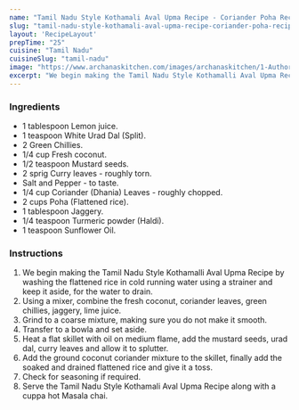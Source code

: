 ---
name: "Tamil Nadu Style Kothamali Aval Upma Recipe - Coriander Poha Recipe"
slug: "tamil-nadu-style-kothamali-aval-upma-recipe-coriander-poha-recipe"
layout: 'RecipeLayout'
prepTime: "25"
cuisine: "Tamil Nadu"
cuisineSlug: "tamil-nadu"
image: "https://www.archanaskitchen.com/images/archanaskitchen/1-Author/sibyl_sunitha/Tamil_Nadu_Style_Kothamali_Aval_Upma_Recipe_Coriander_Poha_Recipe.jpg"
excerpt: "We begin making the Tamil Nadu Style Kothamalli Aval Upma Recipe by washing the flattened rice in cold running water using a strainer and keep it aside, for the water to drain"
---

### Ingredients

- 1 tablespoon Lemon juice.
- 1 teaspoon White Urad Dal (Split).
- 2 Green Chillies.
- 1/4 cup Fresh coconut.
- 1/2 teaspoon Mustard seeds.
- 2 sprig Curry leaves - roughly torn.
- Salt and Pepper - to taste.
- 1/4 cup Coriander (Dhania) Leaves - roughly chopped.
- 2 cups Poha (Flattened rice).
- 1 tablespoon Jaggery.
- 1/4 teaspoon Turmeric powder (Haldi).
- 1 teaspoon Sunflower Oil.

### Instructions

1. We begin making the Tamil Nadu Style Kothamalli Aval Upma Recipe by washing the flattened rice in cold running water using a strainer and keep it aside, for the water to drain.
1. Using a mixer, combine the fresh coconut, coriander leaves, green chillies, jaggery, lime juice.
1. Grind to a coarse mixture, making sure you do not make it smooth.
1. Transfer to a bowla and set aside.
1. Heat a flat skillet with oil on medium flame, add the mustard seeds, urad dal, curry leaves and allow it to splutter.
1. Add the ground coconut coriander mixture to the skillet, finally add the soaked and drained flattened rice and give it a toss.
1. Check for seasoning if required.
1. Serve the Tamil Nadu Style Kothamali Aval Upma Recipe along with a  cuppa hot Masala chai.
